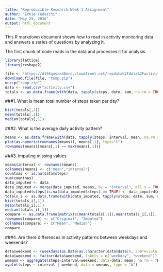 ```yaml
---
title: "Reproducible Research Week 1 Assignment"
author: "Ernie Tedeschi"
date: "May 25, 2016"
output: html_document
---
```


This R markdown document shows how to read in activity monitoring data and answers a series of questions by analyzing it.

The first chunk of code reads in the data and processes it for analysis.

```r
library(lattice)
library(reshape2)

file <- "https://d396qusza40orc.cloudfront.net/repdata%2Fdata%2Factivity.zip"
download.file(file, "temp.zip")
unzip("temp.zip")
data <- read.csv("activity.csv")
totals <- as.data.frame(with(data, tapply(steps, date, sum, na.rm = TRUE)))
```


###1. What is mean total number of steps taken per day?

```r
hist(totals[,1])
mean(totals[,1])
median(totals[,1])
```


###2. What is the average daily activity pattern?

```r
means <- as.data.frame(with(data, tapply(steps, interval, mean, na.rm = TRUE)))
plot(as.numeric(rownames(means)), means[,1], type="l")
rownames(means)[means[,1] == max(means[,1])]
```


###3. Imputing missing values

```r
means$interval <- rownames(means)
colnames(means) <- c("mean","interval") 
countnas <- is.na(data$steps)
sum(countnas)
data_imputed <- data
data_imputed <- merge(data_imputed, means, by = "interval", all.x = TRUE)
data_imputed$steps[is.na(data_imputed$steps) == TRUE] <- data_imputed$mean[is.na(data_imputed$steps) == TRUE]
totals_i <- as.data.frame(with(data_imputed, tapply(steps, date, sum, na.rm = TRUE)))
hist(totals_i[,1])
mean(totals_i[,1])
median(totals_i[,1])
compare <- as.data.frame(matrix(c(mean(totals[,1]),mean(totals_i[,1]), median(totals[,1]), median(totals_i[,1])), nrow = 2, ncol = 2))
rownames(compare) <- c("Original", "Imputed")
colnames(compare) <- c("Mean", "Median")
compare
```


###4. Are there differences in activity patterns between weekdays and weekends?

```r
data$weekend <- (weekdays(as.Date(as.character(data$date)), abbreviate = TRUE) == "Sat" | weekdays(as.Date(as.character(data$date)), abbreviate = TRUE) == "Sun")
data$weekend <- factor(data$weekend, labels = c("weekday", "weekend"))
wmeans <- aggregate(steps~interval+weekend, data=data, mean, na.rm = TRUE)
xyplot(steps ~ interval | weekend, data = wmeans, type = "b")
```




